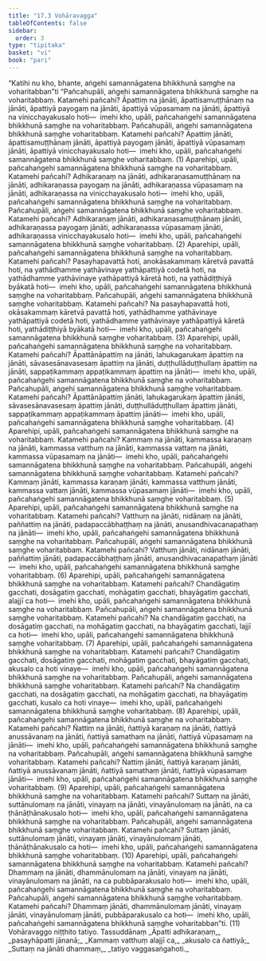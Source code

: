 ```yaml
---
title: "17.3 Vohāravagga"
tableOfContents: false
sidebar:
  order: 3
type: "tipitaka"
basket: "vi"
book: "pari"
---
```



<DynamicBreadcrumb />

<Division number="424" book="pari" e="ch" v="5" p="320">

<Paragraph number="1977" book="pari">
“Katihi nu kho, bhante, aṅgehi samannāgatena bhikkhunā saṃghe na voharitabban”ti
</Paragraph>

<Paragraph number="1978" book="pari">
“Pañcahupāli, aṅgehi samannāgatena bhikkhunā saṃghe na voharitabbaṃ. Katamehi pañcahi? Āpattiṃ na jānāti, āpattisamuṭṭhānaṃ na jānāti, āpattiyā payogaṃ na jānāti, āpattiyā vūpasamaṃ na jānāti, āpattiyā na vinicchayakusalo hoti—  imehi kho, upāli, pañcahaṅgehi samannāgatena bhikkhunā saṃghe na voharitabbaṃ. Pañcahupāli, aṅgehi samannāgatena bhikkhunā saṃghe voharitabbaṃ. Katamehi pañcahi? Āpattiṃ jānāti, āpattisamuṭṭhānaṃ jānāti, āpattiyā payogaṃ jānāti, āpattiyā vūpasamaṃ jānāti, āpattiyā vinicchayakusalo hoti—  imehi kho, upāli, pañcahaṅgehi samannāgatena bhikkhunā saṃghe voharitabbaṃ. (1)
</Paragraph>

<Paragraph number="1979" book="pari">
Aparehipi, upāli, pañcahaṅgehi samannāgatena bhikkhunā saṃghe na voharitabbaṃ. Katamehi pañcahi? Adhikaraṇaṃ na jānāti, adhikaraṇasamuṭṭhānaṃ na jānāti, adhikaraṇassa payogaṃ na jānāti, adhikaraṇassa vūpasamaṃ na jānāti, adhikaraṇassa na vinicchayakusalo hoti—  imehi kho, upāli, pañcahaṅgehi samannāgatena bhikkhunā saṃghe na voharitabbaṃ. Pañcahupāli, aṅgehi samannāgatena bhikkhunā saṃghe voharitabbaṃ. Katamehi pañcahi? Adhikaraṇaṃ jānāti, adhikaraṇasamuṭṭhānaṃ jānāti, adhikaraṇassa payogaṃ jānāti, adhikaraṇassa vūpasamaṃ jānāti, adhikaraṇassa vinicchayakusalo hoti—  imehi kho, upāli, pañcahaṅgehi samannāgatena bhikkhunā saṃghe voharitabbaṃ. (2)
</Paragraph>

<Paragraph number="1980" book="pari">
Aparehipi, upāli, pañcahaṅgehi samannāgatena bhikkhunā saṃghe na voharitabbaṃ. Katamehi pañcahi? Pasayhapavattā hoti, anokāsakammaṃ kāretvā pavattā hoti, na yathādhamme yathāvinaye yathāpattiyā codetā hoti, na yathādhamme yathāvinaye yathāpattiyā kāretā hoti, na yathādiṭṭhiyā byākatā hoti—  imehi kho, upāli, pañcahaṅgehi samannāgatena bhikkhunā saṃghe na voharitabbaṃ. Pañcahupāli, aṅgehi samannāgatena bhikkhunā saṃghe voharitabbaṃ. Katamehi pañcahi? Na pasayhapavattā hoti, okāsakammaṃ kāretvā pavattā hoti, yathādhamme yathāvinaye yathāpattiyā codetā hoti, yathādhamme yathāvinaye yathāpattiyā kāretā hoti, yathādiṭṭhiyā byākatā hoti—  imehi kho, upāli, pañcahaṅgehi samannāgatena bhikkhunā saṃghe voharitabbaṃ. (3)
</Paragraph>

<Paragraph number="1981" book="pari">
Aparehipi, upāli, pañcahaṅgehi samannāgatena bhikkhunā saṃghe na voharitabbaṃ. Katamehi pañcahi? Āpattānāpattiṃ na jānāti, lahukagarukaṃ āpattiṃ na jānāti, sāvasesānavasesaṃ āpattiṃ na jānāti, duṭṭhullāduṭṭhullaṃ āpattiṃ na jānāti, sappaṭikammaṃ appaṭikammaṃ āpattiṃ na jānāti—  imehi kho, upāli, pañcahaṅgehi samannāgatena bhikkhunā saṃghe na voharitabbaṃ. Pañcahupāli, aṅgehi samannāgatena bhikkhunā saṃghe voharitabbaṃ. Katamehi pañcahi? Āpattānāpattiṃ jānāti, lahukagarukaṃ āpattiṃ jānāti, sāvasesānavasesaṃ āpattiṃ jānāti, duṭṭhullāduṭṭhullaṃ āpattiṃ jānāti, sappaṭikammaṃ appaṭikammaṃ āpattiṃ jānāti—  imehi kho, upāli, pañcahaṅgehi samannāgatena bhikkhunā saṃghe voharitabbaṃ. (4)
</Paragraph>

<Paragraph number="1982" book="pari">
Aparehipi, upāli, pañcahaṅgehi samannāgatena bhikkhunā saṃghe na voharitabbaṃ. Katamehi pañcahi? Kammaṃ na jānāti, kammassa karaṇaṃ na jānāti, kammassa vatthuṃ na jānāti, kammassa vattaṃ na jānāti, kammassa vūpasamaṃ na jānāti—  imehi kho, upāli, pañcahaṅgehi samannāgatena bhikkhunā saṃghe na voharitabbaṃ. Pañcahupāli, aṅgehi samannāgatena bhikkhunā saṃghe voharitabbaṃ. Katamehi pañcahi? Kammaṃ jānāti, kammassa karaṇaṃ jānāti, kammassa vatthuṃ jānāti, kammassa vattaṃ jānāti, kammassa vūpasamaṃ jānāti—  imehi kho, upāli, pañcahaṅgehi samannāgatena bhikkhunā saṃghe voharitabbaṃ. (5)
</Paragraph>

<Paragraph number="1983" book="pari">
Aparehipi, upāli, pañcahaṅgehi samannāgatena bhikkhunā saṃghe na voharitabbaṃ. Katamehi pañcahi? Vatthuṃ na jānāti, nidānaṃ na jānāti, paññattiṃ na jānāti, padapaccābhaṭṭhaṃ na jānāti, anusandhivacanapathaṃ na jānāti—  imehi kho, upāli, pañcahaṅgehi samannāgatena bhikkhunā saṃghe na voharitabbaṃ. Pañcahupāli, aṅgehi samannāgatena bhikkhunā saṃghe voharitabbaṃ. Katamehi pañcahi? Vatthuṃ jānāti, nidānaṃ jānāti, paññattiṃ jānāti, padapaccābhaṭṭhaṃ jānāti, anusandhivacanapathaṃ jānāti—  imehi kho, upāli, pañcahaṅgehi samannāgatena bhikkhunā saṃghe voharitabbaṃ. (6)
</Paragraph>

<Paragraph number="1984" book="pari">
Aparehipi, upāli, pañcahaṅgehi samannāgatena bhikkhunā saṃghe na voharitabbaṃ. Katamehi pañcahi? Chandāgatiṃ gacchati, dosāgatiṃ gacchati, mohāgatiṃ gacchati, bhayāgatiṃ gacchati, alajjī ca hoti—  imehi kho, upāli, pañcahaṅgehi samannāgatena bhikkhunā saṃghe na voharitabbaṃ. Pañcahupāli, aṅgehi samannāgatena bhikkhunā saṃghe voharitabbaṃ. Katamehi pañcahi? Na chandāgatiṃ gacchati, na dosāgatiṃ gacchati, na mohāgatiṃ gacchati, na bhayāgatiṃ gacchati, lajjī ca hoti—  imehi kho, upāli, pañcahaṅgehi samannāgatena bhikkhunā saṃghe voharitabbaṃ. (7)
</Paragraph>

<Paragraph number="1985" book="pari">
Aparehipi, upāli, pañcahaṅgehi samannāgatena bhikkhunā saṃghe na voharitabbaṃ. Katamehi pañcahi? Chandāgatiṃ gacchati, dosāgatiṃ gacchati, mohāgatiṃ gacchati, bhayāgatiṃ gacchati, akusalo ca hoti vinaye—  imehi kho, upāli, pañcahaṅgehi samannāgatena bhikkhunā saṃghe na voharitabbaṃ. Pañcahupāli, aṅgehi samannāgatena bhikkhunā saṃghe voharitabbaṃ. Katamehi pañcahi? Na chandāgatiṃ gacchati, na dosāgatiṃ gacchati, na mohāgatiṃ gacchati, na bhayāgatiṃ gacchati, kusalo ca hoti vinaye—  imehi kho, upāli, pañcahaṅgehi samannāgatena bhikkhunā saṃghe voharitabbaṃ. (8)
</Paragraph>

<Paragraph number="1986" book="pari">
Aparehipi, upāli, pañcahaṅgehi samannāgatena bhikkhunā saṃghe na voharitabbaṃ. Katamehi pañcahi? Ñattiṃ na jānāti, ñattiyā karaṇaṃ na jānāti, ñattiyā anussāvanaṃ na jānāti, ñattiyā samathaṃ na jānāti, ñattiyā vūpasamaṃ na jānāti—  imehi kho, upāli, pañcahaṅgehi samannāgatena bhikkhunā saṃghe na voharitabbaṃ. Pañcahupāli, aṅgehi samannāgatena bhikkhunā saṃghe voharitabbaṃ. Katamehi pañcahi? Ñattiṃ jānāti, ñattiyā karaṇaṃ jānāti, ñattiyā anussāvanaṃ jānāti, ñattiyā samathaṃ jānāti, ñattiyā vūpasamaṃ jānāti—  imehi kho, upāli, pañcahaṅgehi samannāgatena bhikkhunā saṃghe voharitabbaṃ. (9)
</Paragraph>

<Paragraph number="1987" book="pari">
Aparehipi, upāli, pañcahaṅgehi samannāgatena bhikkhunā saṃghe na voharitabbaṃ. Katamehi pañcahi? Suttaṃ na jānāti, suttānulomaṃ na jānāti, vinayaṃ na jānāti, vinayānulomaṃ na jānāti, na ca ṭhānāṭhānakusalo hoti—  imehi kho, upāli, pañcahaṅgehi samannāgatena bhikkhunā saṃghe na voharitabbaṃ. Pañcahupāli, aṅgehi samannāgatena bhikkhunā saṃghe voharitabbaṃ. Katamehi pañcahi? Suttaṃ jānāti, suttānulomaṃ jānāti, vinayaṃ jānāti, vinayānulomaṃ jānāti, ṭhānāṭhānakusalo ca hoti—  imehi kho, upāli, pañcahaṅgehi samannāgatena bhikkhunā saṃghe voharitabbaṃ. (10)
</Paragraph>

<Paragraph number="1988" book="pari">
Aparehipi, upāli, pañcahaṅgehi samannāgatena bhikkhunā saṃghe na voharitabbaṃ. Katamehi pañcahi? Dhammaṃ na jānāti, dhammānulomaṃ na jānāti, vinayaṃ na jānāti, vinayānulomaṃ na jānāti, na ca pubbāparakusalo hoti—  imehi kho, upāli, pañcahaṅgehi samannāgatena bhikkhunā saṃghe na voharitabbaṃ. Pañcahupāli, aṅgehi samannāgatena bhikkhunā saṃghe voharitabbaṃ. Katamehi pañcahi? Dhammaṃ jānāti, dhammānulomaṃ jānāti, vinayaṃ jānāti, vinayānulomaṃ jānāti, pubbāparakusalo ca hoti—  imehi kho, upāli, pañcahaṅgehi samannāgatena bhikkhunā saṃghe voharitabban”ti. (11)

</Paragraph>
</Division>

<Paragraph number="1989" type="center" book="pari">
Vohāravaggo niṭṭhito tatiyo.



</Paragraph>

<Paragraph number="1990" type="center" book="pari">
Tassuddānaṃ


</Paragraph>

<Paragraph number="1991" type="verses" book="pari">
_Āpatti adhikaraṇaṃ,_  
_pasayhāpatti jānanā;_  
_Kammaṃ vatthuṃ alajjī ca,_  
_akusalo ca ñattiyā;_  
_Suttaṃ na jānāti dhammaṃ,_  
_tatiyo vaggasaṅgahoti._
</Paragraph>